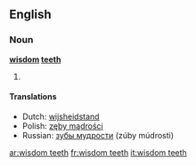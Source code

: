 ==English==

===Noun===
'''[[wisdom]] [[teeth]]'''

# {{plural of|wisdom tooth}}

====Translations====
* Dutch: [[wijsheidstand]] {{m}}
* Polish: [[zęby mądrości]] {{m|p}}
* Russian: [[зубы мудрости]] (zúby múdrosti) {{m|p}}

[[ar:wisdom teeth]]
[[fr:wisdom teeth]]
[[it:wisdom teeth]]